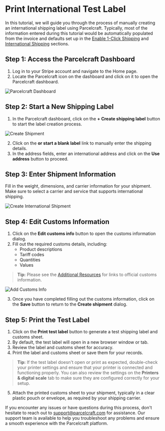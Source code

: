 # Print International Test Label

In this tutorial, we will guide you through the process of manually creating an international shipping label using Parcelcraft. Typically, most of the information entered during this tutorial would be automatically populated from the invoice and defaults set up in the [Enable 1-Click Shipping](/enable-1-click-shipping) and [International Shipping](/international-shipping) sections.

## Step 1: Access the Parcelcraft Dashboard

1. Log in to your Stripe account and navigate to the Home page.
2. Locate the Parcelcraft icon on the dashboard and click on it to open the Parcelcraft dashboard.

![Parcelcraft Dashboard](./../../public/images/parcelcraft-dashboard.png)

## Step 2: Start a New Shipping Label

1. In the Parcelcraft dashboard, click on the **+ Create shipping label** button to start the label creation process.

![Create Shipment](./../../public/images/create-shipment.png)

2. Click on the **or start a blank label** link to manually enter the shipping details.
3. In the address fields, enter an international address and click on the **Use address** button to proceed.

## Step 3: Enter Shipment Information

Fill in the weight, dimensions, and carrier information for your shipment. Make sure to select a carrier and service that supports international shipping.

![Create International Shipment](./../../public/images/create-international-shipment.png)

## Step 4: Edit Customs Information

1. Click on the **Edit customs info** button to open the customs information dialog.
2. Fill out the required customs details, including:
   - Product descriptions
   - Tariff codes
   - Quantities
   - Values

> **Tip:** Please see the [Additional Resources](additional-resources.mdx) for links to official customs information.

![Add Customs Info](./../../public/images/add-customs-info.png)

3. Once you have completed filling out the customs information, click on the **Save** button to return to the **Create shipment** dialog.


## Step 5: Print the Test Label

1. Click on the **Print test label** button to generate a test shipping label and customs sheet.
2. By default, the test label will open in a new browser window or tab.
3. Review the label and customs sheet for accuracy.
4. Print the label and customs sheet or save them for your records.

> **Tip:** If the test label doesn't open or print as expected, double-check your printer settings and ensure that your printer is connected and functioning properly. You can also review the settings on the **Printers & digital scale** tab to make sure they are configured correctly for your setup.

5. Attach the printed customs sheet to your shipment, typically in a clear plastic pouch or envelope, as required by your shipping carrier.

If you encounter any issues or have questions during this process, don't hesitate to reach out to [support@parcelcraft.com](mailto:support@parcelcraft.com) for assistance. Our support team is available to help you troubleshoot any problems and ensure a smooth experience with the Parcelcraft platform.
